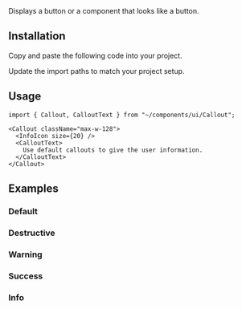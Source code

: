 
<Title>Callout</Title>
<Description>Displays a button or a component that looks like a button.</Description>
<ComponentPreview id="callout" />

## Installation
<Steps>

<StepTitle>Copy and paste the following code into your project.</StepTitle>
<StepContent>
<FileSource id="callout" />
</StepContent>

<StepTitle>Update the import paths to match your project setup.</StepTitle>

</Steps>

## Usage
```tsx
import { Callout, CalloutText } from "~/components/ui/Callout";
```
```tsx
<Callout className="max-w-128">
  <InfoIcon size={20} />
  <CalloutText>
    Use default callouts to give the user information.
  </CalloutText>
</Callout>
```

## Examples

### Default
<ComponentPreview id="callout" />

### Destructive
<ComponentPreview id="calloutDestructive" />

### Warning
<ComponentPreview id="calloutWarning" />

### Success
<ComponentPreview id="calloutSuccess" />

### Info
<ComponentPreview id="calloutInfo" />

<Footer previousLabel="Calendar" previousHref="/docs/components/primitives/calendar" nextLabel="Checkbox" nextHref="/docs/components/primitives/checkbox" />